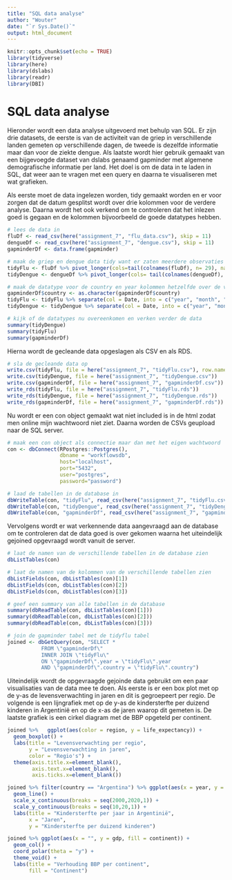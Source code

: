 ```yaml
---
title: "SQL data analyse"
author: "Wouter"
date: "`r Sys.Date()`"
output: html_document
---
```


```r
knitr::opts_chunk$set(echo = TRUE)
library(tidyverse)
library(here)
library(dslabs)
library(readr)
library(DBI)
```

# SQL data analyse

Hieronder wordt een data analyse uitgevoerd met behulp van SQL. Er zijn drie datasets, de eerste is van de activiteit van de griep in verschillende landen gemeten op verschillende dagen, de tweede is dezelfde informatie maar dan voor de ziekte dengue. Als laatste wordt hier gebruik gemaakt van een bijgevoegde dataset van dslabs genaamd gapminder met algemene demografische informatie per land. Het doel is om de data in te laden in SQL, dat weer aan te vragen met een query en daarna te visualiseren met wat grafieken. 

Als eerste moet de data ingelezen worden, tidy gemaakt worden en er voor zorgen dat de datum gesplitst wordt over drie kolommen voor de verdere analyse. Daarna wordt het ook verkend om te controleren dat het inlezen goed is gegaan en de kolommen bijvoorbeeld de goede datatypes hebben.

```r
# lees de data in
fluDf <- read_csv(here("assignment_7", "flu_data.csv"), skip = 11)
dengueDf <- read_csv(here("assignment_7", "dengue.csv"), skip = 11)
gapminderDf <- data.frame(gapminder)

# maak de griep en dengue data tidy want er zaten meerdere observaties op 1 rij
tidyFlu <- fluDf %>% pivot_longer(cols=tail(colnames(fluDf), n= 29), names_to= "country", values_to= "fluActivity")
tidyDengue <- dengueDf %>% pivot_longer(cols= tail(colnames(dengueDf), n= 10), names_to= "country", values_to= "dengueActivity")

# maak de datatype voor de country en year kolommen hetzelfde over de verschillende tabellen
gapminderDf$country <- as.character(gapminderDf$country)
tidyFlu <- tidyFlu %>% separate(col = Date, into = c("year", "month", "day"), sep = "-")
tidyDengue <- tidyDengue %>% separate(col = Date, into = c("year", "month", "day"), sep = "-")

# kijk of de datatypes nu overeenkomen en verken verder de data
summary(tidyDengue)
summary(tidyFlu)
summary(gapminderDf)
```

Hierna wordt de gecleande data opgeslagen als CSV en als RDS. 

```r
# sla de gecleande data op
write.csv(tidyFlu, file = here("assignment_7", "tidyFlu.csv"), row.names = FALSE)
write.csv(tidyDengue, file = here("assignment_7", "tidyDengue.csv"))
write.csv(gapminderDf, file = here("assignment_7", "gapminderDf.csv"))
write_rds(tidyFlu, file = here("assignment_7", "tidyFlu.rds"))
write_rds(tidyDengue, file = here("assignment_7", "tidyDengue.rds"))
write_rds(gapminderDf, file = here("assignment_7", "gapminderDf.rds"))
```

Nu wordt er een con object gemaakt wat niet included is in de html zodat men online mijn wachtwoord niet ziet. Daarna worden de CSVs geupload naar de SQL server. 

```r
# maak een con object als connectie maar dan met het eigen wachtwoord
con <- dbConnect(RPostgres::Postgres(),
                 dbname = "workflowsdb",
                 host="localhost",
                 port="5432",
                 user="postgres",
                 password="password")
```

```r
# laad de tabellen in de database in
dbWriteTable(con, "tidyFlu", read_csv(here("assignment_7", "tidyFlu.csv")), overwrite = TRUE)
dbWriteTable(con, "tidyDengue", read_csv(here("assignment_7", "tidyDengue.csv")), overwrite = TRUE)
dbWriteTable(con, "gapminderDf", read_csv(here("assignment_7", "gapminderDf.csv")), overwrite = TRUE)
```

Vervolgens wordt er wat verkennende data aangevraagd aan de database om te controleren dat de data goed is over gekomen waarna het uiteindelijk gejoined opgevraagd wordt vanuit de server. 

```r
# laat de namen van de verschillende tabellen in de database zien
dbListTables(con)

# laat de namen van de kolommen van de verschillende tabellen zien
dbListFields(con, dbListTables(con)[1])
dbListFields(con, dbListTables(con)[2])
dbListFields(con, dbListTables(con)[3])

# geef een summary van alle tabellen in de database
summary(dbReadTable(con, dbListTables(con)[1]))
summary(dbReadTable(con, dbListTables(con)[2]))
summary(dbReadTable(con, dbListTables(con)[3]))

# join de gapminder tabel met de tidyflu tabel
joined <- dbGetQuery(con, "SELECT * 
           FROM \"gapminderDf\" 
           INNER JOIN \"tidyFlu\" 
           ON \"gapminderDf\".year = \"tidyFlu\".year 
           AND \"gapminderDf\".country = \"tidyFlu\".country")
```

Uiteindelijk wordt de opgevraagde gejoinde data gebruikt om een paar visualisaties van de data mee te doen. Als eerste is er een box plot met op de y-as de levensverwachting in jaren en dit is gegroepeert per regio. De volgende is een lijngrafiek met op de y-as de kindersterfte per duizend kinderen in Argentinië en op de x-as de jaren waarop dit gemeten is. De laatste grafiek is een cirkel diagram met de BBP opgeteld per continent. 

```r
joined %>%   ggplot(aes(color = region, y = life_expectancy)) + 
  geom_boxplot() +
  labs(title = "Levensverwachting per regio",
       y = "Levensverwachting in jaren",
       color = "Regio's") +
  theme(axis.title.x=element_blank(),
        axis.text.x=element_blank(),
        axis.ticks.x=element_blank())

joined %>% filter(country == "Argentina") %>% ggplot(aes(x = year, y = infant_mortality)) + 
  geom_line() + 
  scale_x_continuous(breaks = seq(2000,2020,1)) + 
  scale_y_continuous(breaks = seq(10,20,1)) + 
  labs(title = "Kindersterfte per jaar in Argentinië",
       x = "Jaren",
       y = "Kindersterfte per duizend kinderen")

joined %>% ggplot(aes(x = "", y = gdp, fill = continent)) +
  geom_col() + 
  coord_polar(theta = "y") + 
  theme_void() + 
  labs(title = "Verhouding BBP per continent",
       fill = "Continent")
```